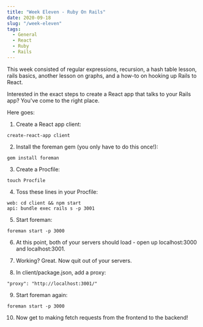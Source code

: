 ```yaml
---
title: "Week Eleven - Ruby On Rails"
date: 2020-09-18
slug: "/week-eleven"
tags:
  - General
  - React
  - Ruby
  - Rails
---
```


This week consisted of regular expressions, recursion, a hash table lesson, rails basics, another lesson on graphs, and a how-to on hooking up Rails to React.

Interested in the exact steps to create a React app that talks to your Rails app? You've come to the right place.

Here goes:

1. Create a React app client:

```
create-react-app client
```

2. Install the foreman gem (you only have to do this once!):

```
gem install foreman
```

3. Create a Procfile:

```
touch Procfile
```

4. Toss these lines in your Procfile:

```
web: cd client && npm start
api: bundle exec rails s -p 3001
```

5. Start foreman:

```
foreman start -p 3000
```

6. At this point, both of your servers should load - open up localhost:3000 and localhost:3001.

7. Working? Great. Now quit out of your servers.

8. In client/package.json, add a proxy:

```
"proxy": "http://localhost:3001/"
```

9. Start foreman again:

```
foreman start -p 3000
```

10. Now get to making fetch requests from the frontend to the backend!
